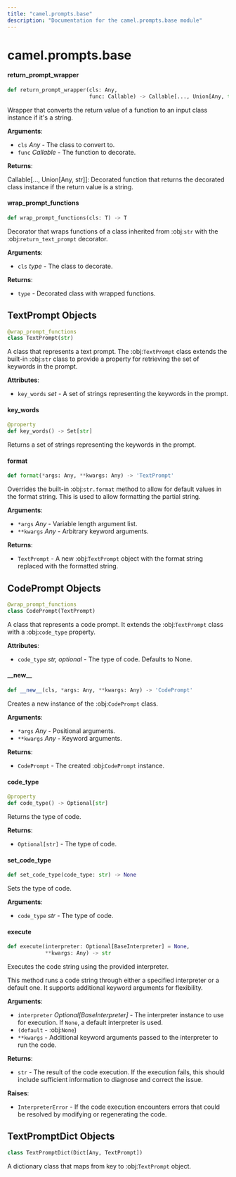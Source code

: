 ```yaml
---
title: "camel.prompts.base"
description: "Documentation for the camel.prompts.base module"
---
```


<a id="camel.prompts.base"></a>

# camel.prompts.base

<a id="camel.prompts.base.return_prompt_wrapper"></a>

#### return\_prompt\_wrapper

```python
def return_prompt_wrapper(cls: Any,
                          func: Callable) -> Callable[..., Union[Any, tuple]]
```

Wrapper that converts the return value of a function to an input
class instance if it's a string.

**Arguments**:

- `cls` _Any_ - The class to convert to.
- `func` _Callable_ - The function to decorate.
  

**Returns**:

  Callable[..., Union[Any, str]]: Decorated function that
  returns the decorated class instance if the return value is a
  string.

<a id="camel.prompts.base.wrap_prompt_functions"></a>

#### wrap\_prompt\_functions

```python
def wrap_prompt_functions(cls: T) -> T
```

Decorator that wraps functions of a class inherited from :obj:`str`
with the :obj:`return_text_prompt` decorator.

**Arguments**:

- `cls` _type_ - The class to decorate.
  

**Returns**:

- `type` - Decorated class with wrapped functions.

<a id="camel.prompts.base.TextPrompt"></a>

## TextPrompt Objects

```python
@wrap_prompt_functions
class TextPrompt(str)
```

A class that represents a text prompt. The :obj:`TextPrompt` class
extends the built-in :obj:`str` class to provide a property for retrieving
the set of keywords in the prompt.

**Attributes**:

- `key_words` _set_ - A set of strings representing the keywords in the
  prompt.

<a id="camel.prompts.base.TextPrompt.key_words"></a>

#### key\_words

```python
@property
def key_words() -> Set[str]
```

Returns a set of strings representing the keywords in the prompt.

<a id="camel.prompts.base.TextPrompt.format"></a>

#### format

```python
def format(*args: Any, **kwargs: Any) -> 'TextPrompt'
```

Overrides the built-in :obj:`str.format` method to allow for
default values in the format string. This is used to allow formatting
the partial string.

**Arguments**:

- `*args` _Any_ - Variable length argument list.
- `**kwargs` _Any_ - Arbitrary keyword arguments.
  

**Returns**:

- `TextPrompt` - A new :obj:`TextPrompt` object with the format string
  replaced with the formatted string.

<a id="camel.prompts.base.CodePrompt"></a>

## CodePrompt Objects

```python
@wrap_prompt_functions
class CodePrompt(TextPrompt)
```

A class that represents a code prompt. It extends the :obj:`TextPrompt`
class with a :obj:`code_type` property.

**Attributes**:

- `code_type` _str, optional_ - The type of code. Defaults to None.

<a id="camel.prompts.base.CodePrompt.__new__"></a>

#### \_\_new\_\_

```python
def __new__(cls, *args: Any, **kwargs: Any) -> 'CodePrompt'
```

Creates a new instance of the :obj:`CodePrompt` class.

**Arguments**:

- `*args` _Any_ - Positional arguments.
- `**kwargs` _Any_ - Keyword arguments.
  

**Returns**:

- `CodePrompt` - The created :obj:`CodePrompt` instance.

<a id="camel.prompts.base.CodePrompt.code_type"></a>

#### code\_type

```python
@property
def code_type() -> Optional[str]
```

Returns the type of code.

**Returns**:

- `Optional[str]` - The type of code.

<a id="camel.prompts.base.CodePrompt.set_code_type"></a>

#### set\_code\_type

```python
def set_code_type(code_type: str) -> None
```

Sets the type of code.

**Arguments**:

- `code_type` _str_ - The type of code.

<a id="camel.prompts.base.CodePrompt.execute"></a>

#### execute

```python
def execute(interpreter: Optional[BaseInterpreter] = None,
            **kwargs: Any) -> str
```

Executes the code string using the provided interpreter.

This method runs a code string through either a specified interpreter
or a default one. It supports additional keyword arguments for
flexibility.

**Arguments**:

- `interpreter` _Optional[BaseInterpreter]_ - The interpreter instance
  to use for execution. If `None`, a default interpreter is used.
- `(default` - :obj:`None`)
- `**kwargs` - Additional keyword arguments passed to the interpreter to
  run the code.
  

**Returns**:

- `str` - The result of the code execution. If the execution fails, this
  should include sufficient information to diagnose and correct
  the issue.
  

**Raises**:

- `InterpreterError` - If the code execution encounters errors that
  could be resolved by modifying or regenerating the code.

<a id="camel.prompts.base.TextPromptDict"></a>

## TextPromptDict Objects

```python
class TextPromptDict(Dict[Any, TextPrompt])
```

A dictionary class that maps from key to :obj:`TextPrompt` object.

